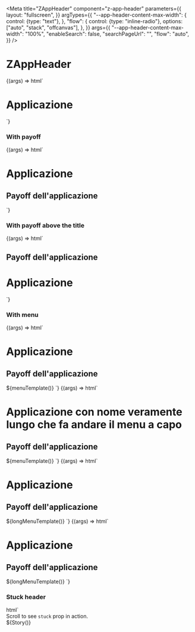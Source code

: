 
<Meta
  title="ZAppHeader"
  component="z-app-header"
  parameters={{
    layout: "fullscreen",
  }}
  argTypes={{
    "--app-header-content-max-width": {
      control: {type: "text"},
    },
    "flow": {
      control: {type: "inline-radio"},
      options: ["auto", "stack", "offcanvas"],
    },
  }}
  args={{
    "--app-header-content-max-width": "100%",
    "enableSearch": false,
    "searchPageUrl": "",
    "flow": "auto",
  }}
/>

# ZAppHeader

<Canvas>
  <Story
    name="Title"
    parameters={{
      controls: {
        exclude: ["flow"],
      },
    }}
  >
    {(args) => html`<z-app-header
      .enableSearch=${args.enableSearch}
      .searchPageUrl=${args.searchPageUrl}
      style="--app-header-content-max-width: ${args["--app-header-content-max-width"]}"
    >
      <h1 slot="title">Applicazione</h1>
    </z-app-header>`}
  </Story>
</Canvas>

### With payoff

<Canvas>
  <Story
    name="Subtitle"
    parameters={{
      controls: {
        exclude: ["flow"],
      },
    }}
  >
    {(args) => html`<z-app-header
      .enableSearch=${args.enableSearch}
      .searchPageUrl=${args.searchPageUrl}
      style="--app-header-content-max-width: ${args["--app-header-content-max-width"]}"
    >
      <h1 slot="title">Applicazione</h1>
      <h2 slot="subtitle">Payoff dell'applicazione</h2>
    </z-app-header>`}
  </Story>
</Canvas>

### With payoff above the title

<Canvas>
  <Story
    name="Top subtitle"
    parameters={{
      controls: {
        exclude: ["flow"],
      },
    }}
  >
    {(args) => html`<z-app-header
      .enableSearch=${args.enableSearch}
      .searchPageUrl=${args.searchPageUrl}
      style="--app-header-content-max-width: ${args["--app-header-content-max-width"]}"
    >
      <h2 slot="top-subtitle">Payoff dell'applicazione</h2>
      <h1 slot="title">Applicazione</h1>
    </z-app-header>`}
  </Story>
</Canvas>

### With menu

<Canvas>
  <Story name="Menu">
    {(args) => html`<z-app-header
      flow=${args.flow}
      .enableSearch=${args.enableSearch}
      .searchPageUrl=${args.searchPageUrl}
      style="--app-header-content-max-width: ${args["--app-header-content-max-width"]}"
    >
      <h1 slot="title">Applicazione</h1>
      <h2 slot="subtitle">Payoff dell'applicazione</h2>
      ${menuTemplate()}
    </z-app-header>`}
  </Story>
</Canvas>

<Canvas>
  <Story name="Long title">
    {(args) => html`<z-app-header
      flow=${args.flow}
      .enableSearch=${args.enableSearch}
      .searchPageUrl=${args.searchPageUrl}
      style="--app-header-content-max-width: ${args["--app-header-content-max-width"]}"
    >
      <h1 slot="title">Applicazione con nome veramente lungo che fa andare il menu a capo</h1>
      <h2 slot="subtitle">Payoff dell'applicazione</h2>
      ${menuTemplate()}
    </z-app-header>`}
  </Story>
</Canvas>

<Canvas>
  <Story name="(Very) Long menu">
    {(args) => html`<z-app-header
      .enableSearch=${args.enableSearch}
      .searchPageUrl=${args.searchPageUrl}
      flow=${args.flow}
      style="--app-header-content-max-width: ${args["--app-header-content-max-width"]}"
    >
      <h1 slot="title">Applicazione</h1>
      <h2 slot="subtitle">Payoff dell'applicazione</h2>
      ${longMenuTemplate()}
    </z-app-header>`}
  </Story>
</Canvas>

<Canvas>
  <Story
    name="Offcanvas menu"
    parameters={{
      controls: {
        exclude: ["flow"],
      },
    }}
  >
    {(args) => html`<z-app-header
      flow="offcanvas"
      .enableSearch=${args.enableSearch}
      .searchPageUrl=${args.searchPageUrl}
      style="--app-header-content-max-width: ${args["--app-header-content-max-width"]}"
    >
      <h1 slot="title">Applicazione</h1>
      <h2 slot="subtitle">Payoff dell'applicazione</h2>
      ${longMenuTemplate()}
    </z-app-header>`}
  </Story>
</Canvas>

### Stuck header

<Canvas>
  <Story
    name="Stuck"
    decorators={[
      (Story) => html`
        <div style="padding: 16px var(--grid-margin)">Scroll to see <code>stuck</code> prop in action.</div>
        <div style="height: 200vh">${Story()}</div>
      `,
    ]}
    parameters={{
      docs: {
        inlineStories: false,
        iframeHeight: "400px",
      },
    }}
  >
    {(args) => html`<z-app-header
      stuck
      .flow=${args.flow}
      .enableSearch=${args.enableSearch}
      .searchPageUrl=${args.searchPageUrl}
      style="--app-header-content-max-width: ${args["--app-header-content-max-width"]}; --app-header-top-offset: 0"
    >
      <h1 slot="title">Applicazione</h1>
      <h2 slot="subtitle">Payoff dell'applicazione</h2>
      ${longMenuTemplate()}
    </z-app-header>`}
  </Story>
</Canvas>

### Max width

<Canvas>
  <Story
    name="Max width"
    args={{
      "--app-header-content-max-width": "1366px",
    }}
    decorators={[
      (Story) => html`
        <div style="padding: 16px var(--grid-margin)">Scroll to see max width also in stuck header.</div>
        <div style="height: 200vh">${Story()}</div>
      `,
    ]}
    parameters={{
      docs: {
        inlineStories: false,
        iframeHeight: "400px",
      },
    }}
  >
    {(args) => html`<z-app-header
      stuck
      .flow=${args.flow}
      .enableSearch=${args.enableSearch}
      .searchPageUrl=${args.searchPageUrl}
      style="--app-header-content-max-width: ${args["--app-header-content-max-width"]}; --app-header-top-offset: 0;"
    >
      <h1 slot="title">Applicazione</h1>
      <h2 slot="subtitle">Payoff dell'applicazione</h2>
      ${menuTemplate()}
    </z-app-header>`}
  </Story>
</Canvas>

### Search

<Canvas>
  <Story
    name="Searchbar"
    parameters={{
      controls: {
        exclude: ["searchPageUrl", "enableSearch"],
      },
    }}
  >
    {(args) => html`<z-app-header
      flow=${args.flow}
      enable-search
      style="--app-header-content-max-width: ${args["--app-header-content-max-width"]}"
    >
      <h1 slot="title">Applicazione</h1>
      <h2 slot="subtitle">Payoff dell'applicazione</h2>
      ${menuTemplate()}
    </z-app-header>`}
  </Story>
</Canvas>

<Canvas>
  <Story
    name="Search page button"
    parameters={{
      controls: {
        exclude: ["searchPageUrl", "enableSearch"],
      },
    }}
    decorators={[
      (Story) => html`
        <div style="padding: 16px var(--grid-margin)">
          The prop <code>searchPageUrl</code> only affects the component in tablet and mobile viewports.
        </div>
        ${Story()}
      `,
    ]}
  >
    {(args) => html`<z-app-header
      flow=${args.flow}
      enable-search
      search-page-url="https://www.zanichelli.it"
      style="--app-header-content-max-width: ${args["--app-header-content-max-width"]}"
    >
      <h1 slot="title">Applicazione</h1>
      <h2 slot="subtitle">Payoff dell'applicazione</h2>
      ${menuTemplate()}
    </z-app-header>`}
  </Story>
</Canvas>

<ArgsTable of="z-app-header" />
